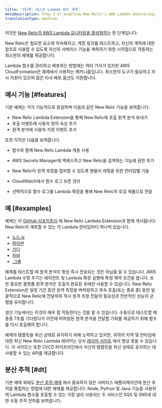 ```yaml
---
title: '3단계: 테스트 Lambda 함수 계측'
metaDescription: Step 3 of enabling New Relic's AWS Lambda monitoring.
translationType: machine
---
```


이것은 [New Relic의 AWS Lambda 모니터링을 활성화하는](/docs/serverless-function-monitoring/aws-lambda-monitoring/enable-lambda-monitoring/enable-aws-lambda-monitoring) 한 단계입니다.

New Relic은 필요한 요소에 익숙해지고, 계정 링크를 테스트하고, 자신의 계측에 대한 참조로 사용할 수 있도록 자신의 서버리스 기능을 계측하기 위한 시작점으로 작동하는 최소한의 예제를 제공합니다.

Lambda 함수를 관리하고 배포하는 방법에는 여러 가지가 있지만 AWS CloudFormation은 예제에서 사용하는 메커니즘입니다. 최소한의 도구가 필요하고 자사 지원이 있으며 많은 타사 배포 옵션도 지원합니다.

## 예시 기능 [#features]

기본 예제는 각각 기능적으로 동일하며 다음과 같은 New Relic 기능을 보여줍니다.

* New Relic Lambda Extension을 통해 New Relic에 호출 원격 분석 보내기
* 호출 이벤트에 사용자 정의 속성 추가
* 원격 분석에 사용자 지정 이벤트 추가

또한 각각은 다음을 보여줍니다.

* 함수와 함께 New Relic Lambda 계층 사용

* AWS Secrets Manager에 액세스하고 New Relic을 검색하는 기능에 권한 추가

  <InlinePopover type="licenseKey"/>

* New Relic이 원격 측정을 캡처할 수 있도록 핸들러 래핑을 위한 런타임별 기술

* CloudWatch에서 함수 로그 보존 관리

* 선택적으로 함수 로그를 Lambda 확장을 통해 New Relic의 로깅 제품으로 전달

## 예 [#examples]

예제는 이 [GitHub 리포지토리](https://github.com/newrelic/newrelic-lambda-extension) 에 New Relic Lambda Extension과 함께 게시됩니다. New Relic이 계측할 수 있는 각 Lambda 런타임마다 하나씩 있습니다.

* [노드.js](https://github.com/newrelic/newrelic-lambda-extension/tree/main/examples/sam/node)
* [파이썬](https://github.com/newrelic/newrelic-lambda-extension/tree/main/examples/sam/python)
* [가다](https://github.com/newrelic/newrelic-lambda-extension/tree/main/examples/sam/go)
* [자바](https://github.com/newrelic/newrelic-lambda-extension/tree/main/examples/sam/java)
* [.그물](https://github.com/newrelic/newrelic-lambda-extension/tree/main/examples/sam/dotnet)

<Callout variant="tip">
  예제를 테스트할 때 원격 분석이 항상 즉시 전송되는 것은 아님을 알 수 있습니다. AWS Lambda 수명 주기는 에이전트 및 Lambda 확장 실행에 특정 제약 조건을 둡니다. 또한 중요한 플랫폼 원격 분석은 호출이 완료된 후에만 사용할 수 있습니다. New Relic Extension은 일정 기간 동안 원격 측정을 버퍼링하고 후속 호출(또는 종료 중) 동안 일괄적으로 New Relic에 전달하여 적시 원격 측정 전달의 필요성과 전반적인 성능의 균형을 유지합니다.

  생산 기능에서는 이것이 매우 잘 작동한다는 것을 알 수 있습니다. 수동으로 테스트할 때 종종 7초를 기다렸다가 이전에 버퍼링된 원격 분석을 전달할 기회를 제공하기 위해 함수를 다시 호출해야 합니다.
</Callout>

예제의 템플릿을 최신 상태로 유지하기 위해 노력하고 있지만, 귀하의 지역 및 런타임에 대한 최신 New Relic Lambda 레이어는 당사 [레이어 사이트](https://layers.newrelic-external.com/) 에서 항상 찾을 수 있습니다. 이 사이트는 또한 CI/CD 파이프라인에서 자신의 템플릿을 최신 상태로 유지하는 데 사용할 수 있는 API를 제공합니다.

## 분산 추적 [#dt]

기본 예제 외에도 [분산 추적 예제](https://github.com/newrelic/newrelic-lambda-extension/tree/main/examples/sam/distributedtracing) 에서 중요하지 않은 서버리스 애플리케이션에 분산 추적을 통합하는 방법에 대한 예제를 제공합니다. Node, Python 및 Java 기능을 사용하여 Lambda 함수를 호출할 수 있는 가장 널리 사용되는 두 서비스인 SQS 및 SNS에 대한 수동 추적 전파를 보여줍니다.

<InstallFeedback/>